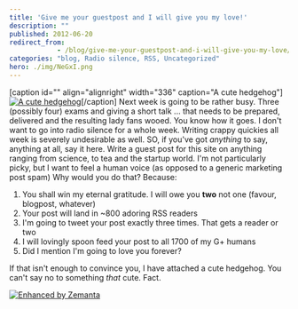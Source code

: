 ```yaml
---
title: 'Give me your guestpost and I will give you my love!'
description: ""
published: 2012-06-20
redirect_from: 
            - /blog/give-me-your-guestpost-and-i-will-give-you-my-love/swizec/4691
categories: "blog, Radio silence, RSS, Uncategorized"
hero: ./img/NeGxI.png
---
```

\[caption id="" align="alignright" width="336" caption="A cute hedgehog"][![A cute hedgehog](./img/NeGxI.png "A cute hedgehog")](http://thecuteoftheday.tumblr.com/post/23988752978/via-my-friend-decided-to-give-her-hedgehog-a)\[/caption] Next week is going to be rather busy. Three (possibly four) exams and giving a short talk ... that needs to be prepared, delivered and the resulting lady fans wooed. You know how it goes. I don't want to go into radio silence for a whole week. Writing crappy quickies all week is severely undesirable as well. SO, if you've got _anything_ to say, anything at all, say it here. Write a guest post for this site on anything ranging from science, to tea and the startup world. I'm not particularly picky, but I want to feel a human voice (as opposed to a generic marketing post spam) Why would you do that? Because:

1. You shall win my eternal gratitude. I will owe you **two** not one (favour, blogpost, whatever)
2. Your post will land in ~800 adoring RSS readers
3. I'm going to tweet your post exactly three times. That gets a reader or two
4. I will lovingly spoon feed your post to all 1700 of my G+ humans
5. Did I mention I'm going to love you forever?

If that isn't enough to convince you, I have attached a cute hedgehog. You can't say no to something _that_ cute. Fact.

[![Enhanced by Zemanta](http://img.zemanta.com/zemified_e.png?x-id=52e52a66-a751-4359-8e0c-782dedbbe282)](http://www.zemanta.com/?px "Enhanced by Zemanta")